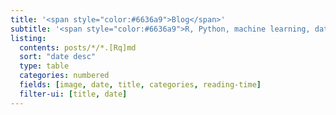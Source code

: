 ```yaml
---
title: '<span style="color:#6636a9">Blog</span>'
subtitle: '<span style="color:#6636a9">R, Python, machine learning, data science, and visualisation</span>'
listing:
  contents: posts/*/*.[Rq]md
  sort: "date desc"
  type: table
  categories: numbered
  fields: [image, date, title, categories, reading-time]
  filter-ui: [title, date]
---
```

